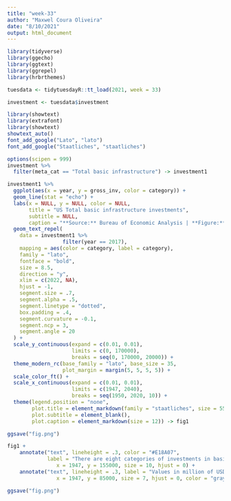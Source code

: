 ```yaml
---
title: "week-33"
author: "Maxwel Coura Oliveira"
date: "8/10/2021"
output: html_document
---
```


```r
library(tidyverse)
library(ggecho)
library(ggtext)
library(ggrepel)
library(hrbrthemes)
```




```r
tuesdata <- tidytuesdayR::tt_load(2021, week = 33)

investment <- tuesdata$investment
```





```r
library(showtext)
library(extrafont)
library(showtext)
showtext_auto()
font_add_google("Lato", "lato")
font_add_google("Staatliches", "staatliches")
```


```r
options(scipen = 999)
investment %>% 
  filter(meta_cat == "Total basic infrastructure") -> investment1
```


```r
investment1 %>% 
  ggplot(aes(x = year, y = gross_inv, color = category)) +
  geom_line(stat = "echo") +
  labs(x = NULL, y = NULL, color = NULL,
       title = "US Total basic infrastructure investments",
       subtitle = NULL,
       caption = "**Source:** Bureau of Economic Analysis | **Figure:** @maxwelco") +
  geom_text_repel(
    data = investment1 %>% 
                  filter(year == 2017),
    mapping = aes(color = category, label = category),
    family = "lato",
    fontface = "bold",
    size = 8.5,
    direction = "y",
    xlim = c(2022, NA),
    hjust = -1,
    segment.size = .7,
    segment.alpha = .5,
    segment.linetype = "dotted",
    box.padding = .4,
    segment.curvature = -0.1,
    segment.ncp = 3,
    segment.angle = 20
  ) +
  scale_y_continuous(expand = c(0.01, 0.01),
                     limits = c(0, 170000), 
                     breaks = seq(0, 170000, 20000)) +
  theme_modern_rc(base_family = "lato", base_size = 35,
                  plot_margin = margin(5, 5, 5, 5)) +
  scale_color_ft() +
  scale_x_continuous(expand = c(0.01, 0.01), 
                     limits = c(1947, 2040), 
                     breaks = seq(1950, 2020, 10)) +
  theme(legend.position = "none",
        plot.title = element_markdown(family = "staatliches", size = 55),
        plot.subtitle = element_blank(),
        plot.caption = element_markdown(size = 12)) -> fig1

ggsave("fig.png")

```



```r
fig1 +
    annotate("text", lineheight = .3, color = "#E18A07",
             label = "There are eight categories of investments in basic infrastructure. Two \nclusters with four categories each have evolved since 1960.",
                x = 1947, y = 155000, size = 10, hjust = 0) +
    annotate("text", lineheight = .3, label = "Values in million of USD",
                x = 1947, y = 85000, size = 7, hjust = 0, color = "gray80") 

ggsave("fig.png")
```

